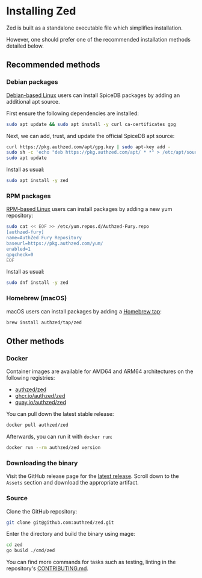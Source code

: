 
# Installing Zed

Zed is built as a standalone executable file which simplifies installation.

However, one should prefer one of the recommended installation methods detailed below.

## Recommended methods

### Debian packages

[Debian-based Linux] users can install SpiceDB packages by adding an additional apt source.

First ensure the following dependencies are installed:

```sh
sudo apt update && sudo apt install -y curl ca-certificates gpg
```

Next, we can add, trust, and update the official SpiceDB apt source:

```sh
curl https://pkg.authzed.com/apt/gpg.key | sudo apt-key add -
sudo sh -c 'echo "deb https://pkg.authzed.com/apt/ * *" > /etc/apt/sources.list.d/authzed.list'
sudo apt update
```

Install as usual:

```sh
sudo apt install -y zed
```

[Debian-based Linux]: https://en.wikipedia.org/wiki/List_of_Linux_distributions#Debian-based

### RPM packages

[RPM-based Linux] users can install packages by adding a new yum repository:

```sh
sudo cat << EOF >> /etc/yum.repos.d/Authzed-Fury.repo
[authzed-fury]
name=AuthZed Fury Repository
baseurl=https://pkg.authzed.com/yum/
enabled=1
gpgcheck=0
EOF
```

Install as usual:

```sh
sudo dnf install -y zed
```

[RPM-based Linux]: https://en.wikipedia.org/wiki/List_of_Linux_distributions#RPM-based

### Homebrew (macOS)

macOS users can install packages by adding a [Homebrew tap]:

```sh
brew install authzed/tap/zed
```

[Homebrew tap]: https://docs.brew.sh/Taps

## Other methods

### Docker

Container images are available for AMD64 and ARM64 architectures on the following registries:

- [authzed/zed](https://hub.docker.com/r/authzed/zed)
- [ghcr.io/authzed/zed](https://github.com/authzed/zed/pkgs/container/zed)
- [quay.io/authzed/zed](https://quay.io/authzed/zed)

You can pull down the latest stable release:

```sh
docker pull authzed/zed
```

Afterwards, you can run it with `docker run`:

```sh
docker run --rm authzed/zed version
```

### Downloading the binary

Visit the GitHub release page for the [latest release](https://github.com/authzed/zed/releases/latest).
Scroll down to the `Assets` section and download the appropriate artifact.

### Source

Clone the GitHub repository:

```sh
git clone git@github.com:authzed/zed.git
```

Enter the directory and build the binary using mage:

```sh
cd zed
go build ./cmd/zed
```

You can find more commands for tasks such as testing, linting in the repository's [CONTRIBUTING.md].

[CONTRIBUTING.md]: https://github.com/authzed/zed/blob/main/CONTRIBUTING.md

